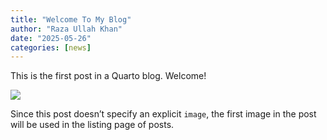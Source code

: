 ```yaml
---
title: "Welcome To My Blog"
author: "Raza Ullah Khan"
date: "2025-05-26"
categories: [news]
---
```


This is the first post in a Quarto blog. Welcome!

![](thumbnail.jpg)

Since this post doesn't specify an explicit `image`, the first image in the post will be used in the listing page of posts.
